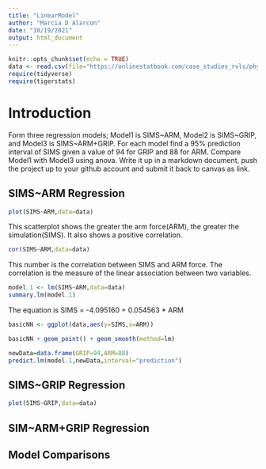 ```yaml
---
title: "LinearModel"
author: "Marcia D Alarcon"
date: "10/19/2021"
output: html_document
---
```


```r
knitr::opts_chunk$set(echo = TRUE)
data <- read.csv(file="https://onlinestatbook.com/case_studies_rvls/physical_strength/data.txt",sep="",header=TRUE)  
require(tidyverse)
require(tigerstats)
```

# Introduction

Form three regression models; Model1 is SIMS~ARM, Model2 is SIMS~GRIP, and Model3 is SIMS~ARM+GRIP. For each model find a 95% prediction interval of SIMS given a value of 94  for GRIP and 88 for ARM. Compare Model1 with Model3 using anova. Write it up in a markdown document, push the project up to your github account and submit it back to canvas as link. 

## SIMS~ARM Regression

```r
plot(SIMS~ARM,data=data)
```

This scatterplot shows the greater the arm force(ARM), the greater the simulation(SIMS). It also shows a positive correlation.

```r
cor(SIMS~ARM,data=data)
```

This number is the correlation between SIMS and ARM force. The correlation is the measure of the linear association between two variables.


```r
model.1 <- lm(SIMS~ARM,data=data)
summary.lm(model.1)
```

The equation is SIMS = -4.095160 + 0.054563 * ARM


```r
basicNN <- ggplot(data,aes(y=SIMS,x=ARM))
```

```r
basicNN + geom_point() + geom_smooth(method=lm)
``` 

```r
newData=data.frame(GRIP=94,ARM=88)
predict.lm(model.1,newData,interval="prediction")
```


## SIMS~GRIP Regression

```r
plot(SIMS~GRIP,data=data)
```

## SIM~ARM+GRIP Regression

## Model Comparisons
